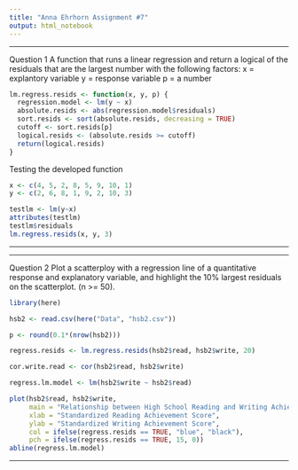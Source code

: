 ---
title: "Anna Ehrhorn Assignment #7"
output: html_notebook
---


***
Question 1
A function that runs a linear regression and return a logical
of the residuals that are the largest number with the following factors:
x = explantory variable
y = response variable
p = a number

```{r}
lm.regress.resids <- function(x, y, p) {
  regression.model <- lm(y ~ x)
  absolute.resids <- abs(regression.model$residuals)
  sort.resids <- sort(absolute.resids, decreasing = TRUE)
  cutoff <- sort.resids[p]
  logical.resids <- (absolute.resids >= cutoff)
  return(logical.resids)
}
```


Testing the developed function
```{r}
x <- c(4, 5, 2, 8, 5, 9, 10, 1)
y <- c(2, 6, 8, 1, 9, 2, 10, 3)

testlm <- lm(y~x)
attributes(testlm)
testlm$residuals
lm.regress.resids(x, y, 3)
```
***


***
Question 2
Plot a scatterploy with a regression line of a quantitative response and 
explanatory variable, and highlight the 10% largest residuals on the 
scatterplot.
(n >= 50).

```{r include=FALSE}
library(here)

hsb2 <- read.csv(here("Data", "hsb2.csv"))
```

```{r}
p <- round(0.1*(nrow(hsb2)))

regress.resids <- lm.regress.resids(hsb2$read, hsb2$write, 20)

cor.write.read <- cor(hsb2$read, hsb2$write)

regress.lm.model <- lm(hsb2$write ~ hsb2$read)

plot(hsb2$read, hsb2$write,
     main = "Relationship between High School Reading and Writing Achievement",
     xlab = "Standardized Reading Achievement Score",
     ylab = "Standardized Writing Achievement Score",
     col = ifelse(regress.resids == TRUE, "blue", "black"),
     pch = ifelse(regress.resids == TRUE, 15, 0))
abline(regress.lm.model)
```
***
